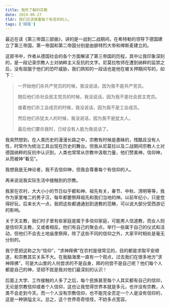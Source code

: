 ```yaml
---
title: 我所了解的宗教
date: 2024-06-27
tldr: 我们应该尊重每个有信仰的人。
tags: ['随笔']
---
```


最近在读《第三帝国三部曲》，讲的是一战到二战期间，在希特勒的领导下德国建立了第三帝国，第一帝国和第二帝国分别是由腓特烈大帝和俾斯麦建立的。

这部书中，作者从德国社会的各个方面解读了第三帝国的历程，其中让我印象深刻的，是一段记录宗教人士对纳粹主义反抗的文字。尼莫拉牧师在遭到纳粹的监禁之后，没有屈服于他们的恐吓威胁，我们熟知的一段话也是他在被关押期间写的，如下：

> 一开始他们杀共产党员的时候，我没说话，因为我不是共产党员。
> 
> 随后他们杀社会民主党员的时候，我没说话，因为我不是社会民主党员。
> 
> 接着他们杀工会成员的时候，我没说话，因为我不是工会成员。
> 
> 然后他们杀犹太人的时候，我没说话，因为我不是犹太人。
> 
> 最后他们要杀我时，已经没有人能为我说话了。

我突然想到，在人类历史的漫漫长路之中，宗教有时候是愚昧的，残酷且没有人性，时常作为统治工具出现在历史的舞台。但我从尼莫拉以及二战期间宗教人士对德国纳粹的反抗中认识到，人类也常常从宗教中汲取力量，他们赞美神，信仰神，从而被神“看见”。

我想我是无神论者，我不去信仰神，但我会尊重每个有信仰的人。

再来说说我实际生活中接触到的宗教。

我家在农村，大大小小的节日似乎都和神、祖先有关，春节、中秋、清明等等，我作为家里唯二的男子汉，每年都要祭拜祖先和我们当地的神。以前年纪小，只是觉得好玩，后来长大一点，我把这些都通通划到道教的范畴，可以说大部分受西游记的影响。

关于天主教，我们村子里有些家庭是属于多信仰家庭，可能男人信道教，而女人则是信仰天主教，又或者相反。他们有自己的聚会点，举行一些属于自己的仪式和活动，但他们不会去土地庙里祭拜，除了这些不同的信仰之外，大家平时相处是毫无分别的。

我宁愿把这称之为“信仰”，“求神拜佛”在农村是很常见的，目的都是求取平安顺遂，和宗教其实关系不大。在我脑海里一直有一个观点，过去我们在很多地方“求神拜佛”，可是大山里的人何尝求的不是自身，拜的何尝不是自己呢？他们每个人都是自己的神，坚韧不拔是我对他们最深刻的认识！

后面上大学、工作接触的人多了之后，每个民族甚至每个人其实都有自己的信仰，无论是宗教信仰或者个人信仰，这也让我觉得世界本就是多元，也许没有宗教，人类不会走到今天。而一个人没有宗教信仰，也不能完全否定一个人是没有信仰的，这是一种狭隘主义。总之，这个世界奇奇怪怪，不妨多点宽容。
